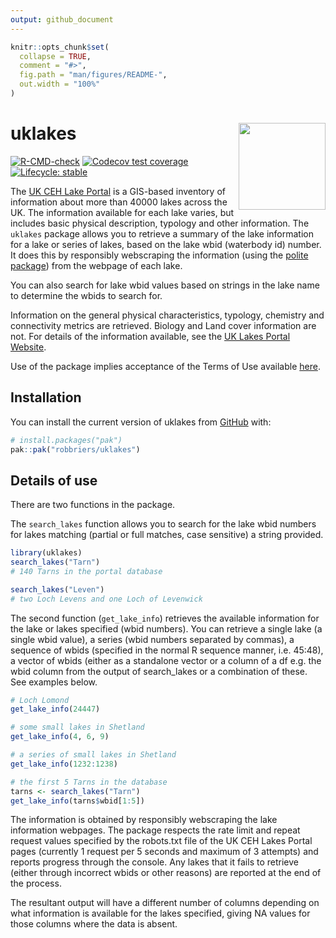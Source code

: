 ```yaml
---
output: github_document
---
```


<!-- README.md is generated from README.Rmd. Please edit that file -->

```r
knitr::opts_chunk$set(
  collapse = TRUE,
  comment = "#>",
  fig.path = "man/figures/README-",
  out.width = "100%"
)
```

# uklakes <img src="man/figures/logo.png" align="right" height="139" alt="" />

<!-- badges: start -->
[![R-CMD-check](https://github.com/robbriers/uklakes/actions/workflows/R-CMD-check.yaml/badge.svg)](https://github.com/robbriers/uklakes/actions/workflows/R-CMD-check.yaml)
[![Codecov test coverage](https://codecov.io/gh/robbriers/uklakes/graph/badge.svg)](https://app.codecov.io/gh/robbriers/uklakes)
[![Lifecycle: stable](https://img.shields.io/badge/lifecycle-stable-brightgreen.svg)](https://lifecycle.r-lib.org/articles/stages.html#stable)
<!-- badges: end -->

The [UK CEH Lake Portal](https://uklakes.ceh.ac.uk/) is a GIS-based inventory of information about more than 40000 lakes across the UK. The information available for each lake varies, but includes basic physical description, typology and other information. The `uklakes` package allows you to retrieve a summary of the lake information for a lake or series of lakes, based on the lake wbid (waterbody id) number. It does this by responsibly webscraping the information (using the [polite package](https://cran.r-project.org/package=polite)) from the webpage of each lake.

You can also search for lake wbid values based on strings in the lake name to determine the wbids to search for.

Information on the general physical characteristics, typology, chemistry and connectivity metrics are retrieved. Biology and Land cover information are not. For details of the information available, see the [UK Lakes Portal Website](https://uklakes.ceh.ac.uk/).

Use of the package implies acceptance of the Terms of Use available [here](https://www.ceh.ac.uk/terms-of-use).

## Installation

You can install the current version of uklakes from [GitHub](https://github.com/) with:

``` r
# install.packages("pak")
pak::pak("robbriers/uklakes")
```

## Details of use

There are two functions in the package.

The `search_lakes` function allows you to search for the lake wbid numbers for lakes matching (partial or full matches, case sensitive) a string provided.

```r
library(uklakes)
search_lakes("Tarn")
# 140 Tarns in the portal database

search_lakes("Leven")
# two Loch Levens and one Loch of Levenwick
```

The second function (`get_lake_info`) retrieves the available information for the lake or lakes specified (wbid numbers). You can retrieve a single lake (a single wbid value), a series (wbid numbers separated by commas), a sequence of wbids (specified in the normal R sequence manner, i.e. 45:48), a vector of wbids (either as a standalone vector or a column of a df e.g. the wbid column from the output of search_lakes or a combination of these. See examples below.

```r
# Loch Lomond
get_lake_info(24447)

# some small lakes in Shetland
get_lake_info(4, 6, 9)

# a series of small lakes in Shetland
get_lake_info(1232:1238)

# the first 5 Tarns in the database
tarns <- search_lakes("Tarn")
get_lake_info(tarns$wbid[1:5])
```

The information is obtained by responsibly webscraping the lake information webpages. The package respects the rate limit and repeat request values specified by the robots.txt file of the UK CEH Lakes Portal pages (currently 1 request per 5 seconds and maximum of 3 attempts) and reports progress through the console. Any lakes that it fails to retrieve (either through incorrect wbids or other reasons) are reported at the end of the process.

The resultant output will have a different number of columns depending on what information is available for the lakes specified, giving NA values for those columns where the data is absent.
